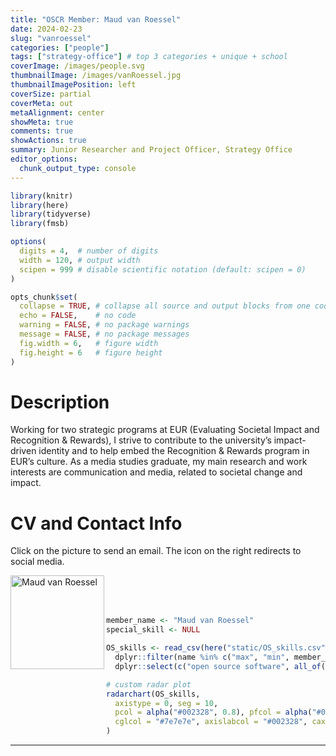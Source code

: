 ```yaml
---
title: "OSCR Member: Maud van Roessel"
date: 2024-02-23
slug: "vanroessel"
categories: ["people"]
tags: ["strategy-office"] # top 3 categories + unique + school
coverImage: /images/people.svg
thumbnailImage: /images/vanRoessel.jpg
thumbnailImagePosition: left
coverSize: partial
coverMeta: out
metaAlignment: center
showMeta: true
comments: true
showActions: true
summary: Junior Researcher and Project Officer, Strategy Office
editor_options: 
  chunk_output_type: console
---
```


```r

library(knitr)
library(here)
library(tidyverse)
library(fmsb)

options(
  digits = 4,  # number of digits
  width = 120, # output width
  scipen = 999 # disable scientific notation (default: scipen = 0)
)

opts_chunk$set(
  collapse = TRUE, # collapse all source and output blocks from one code chunk into a single block
  echo = FALSE,    # no code
  warning = FALSE, # no package warnings
  message = FALSE, # no package messages
  fig.width = 6,   # figure width
  fig.height = 6   # figure height
)

```

# Description

Working for two strategic programs at EUR (Evaluating Societal Impact and Recognition & Rewards), I strive to contribute to the university's impact-driven identity and to help embed the Recognition & Rewards program in EUR's culture. As a media studies graduate, my main research and work interests are communication and media, related to societal change and impact.
 
# CV and Contact Info

Click on the picture to send an email. The icon on the right redirects to social media.

<!-- EMAIL -->
<p>
  <a href="mailto:maud.vanroessel@eur.nl">
  <img border="0" alt="Maud van Roessel" src="/images/vanRoessel.jpg" width="150" height="150" align="left">
  </a>
</p>

<!-- LINKEDIN -->
<p align="center">
  <a href="https://www.linkedin.com/in/maudvanroessel/" class="fa fa-linkedin fa-2x" style="color:#000000;">
  </a>
</p>

<BR><BR><BR>

<!-- # Expertise -->

```r

member_name <- "Maud van Roessel"
special_skill <- NULL

OS_skills <- read_csv(here("static/OS_skills.csv")) %>%
  dplyr::filter(name %in% c("max", "min", member_name)) %>%
  dplyr::select(c("open source software", all_of(special_skill), "open access", "data management", "reproducible analysis", "data sharing", "preregistration"))

# custom radar plot
radarchart(OS_skills,
  axistype = 0, seg = 10,
  pcol = alpha("#002328", 0.8), pfcol = alpha("#00B969", 0.6), plwd = 4, centerzero = TRUE, # polygon
  cglcol = "#7e7e7e", axislabcol = "#002328", caxislabels = seq(0, 10, 2), cglwd = 0.8 # grid
)

```

***


